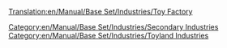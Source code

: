 [[Translation:en/Manual/Base Set/Industries/Toy Factory]]
{{en/Manual/Base Set/Industries/Industries|Image=[[File:en/Manual/Base Set/Industries/ToyFactory.png]]
|name=Toy Factory
|climates=[[en/Manual/Climates]]
|accepts=[[en/Manual/Base Set/Cargos/Plastic]], [[en/Manual/Base Set/Cargos/Batteries]]
|produces=[[en/Manual/Base Set/Cargos/Toys]]
|notes=Not present in other [[en/Manual/Climates]].
}}
[[Category:en/Manual/Base Set/Industries/Secondary Industries]]
[[Category:en/Manual/Base Set/Industries/Toyland Industries]]